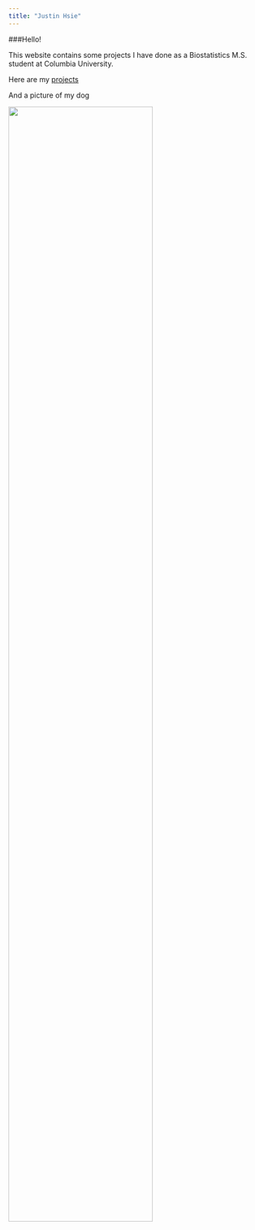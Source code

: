 ```yaml
---
title: "Justin Hsie"
---
```


###Hello!

This website contains some projects I have done as a Biostatistics M.S. student at Columbia University.

Here are my [projects](projects.html)

And a picture of my dog

<img src = "images/IMG_1491.jpg" style = "width:75%">


